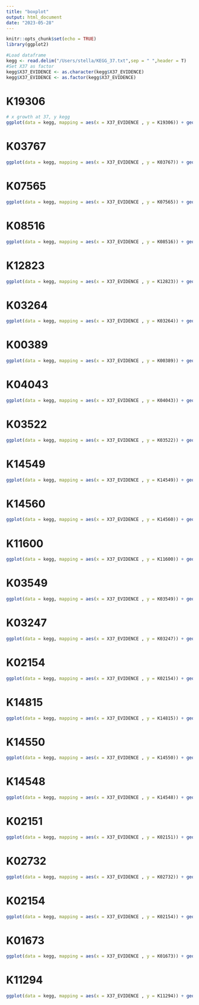 ```yaml
---
title: "boxplot"
output: html_document
date: "2023-05-28"
---
```


```r
knitr::opts_chunk$set(echo = TRUE)
library(ggplot2)
```

```r
#Load dataframe
kegg <- read.delim("/Users/stella/KEGG_37.txt",sep = " ",header = T)
#Set X37 as factor
kegg$X37_EVIDENCE <- as.character(kegg$X37_EVIDENCE)
kegg$X37_EVIDENCE <- as.factor(kegg$X37_EVIDENCE)

```

# K19306
```r
# x growth at 37, y kegg
ggplot(data = kegg, mapping = aes(x = X37_EVIDENCE , y = K19306)) + geom_boxplot()
```

# K03767
```r
ggplot(data = kegg, mapping = aes(x = X37_EVIDENCE , y = K03767)) + geom_boxplot()
```

# K07565
```r
ggplot(data = kegg, mapping = aes(x = X37_EVIDENCE , y = K07565)) + geom_boxplot()
```

# K08516
```r
ggplot(data = kegg, mapping = aes(x = X37_EVIDENCE , y = K08516)) + geom_boxplot()
```

# K12823
```r
ggplot(data = kegg, mapping = aes(x = X37_EVIDENCE , y = K12823)) + geom_boxplot()
```

# K03264
```r
ggplot(data = kegg, mapping = aes(x = X37_EVIDENCE , y = K03264)) + geom_boxplot()
```

# K00389
```r
ggplot(data = kegg, mapping = aes(x = X37_EVIDENCE , y = K00389)) + geom_boxplot()
```

# K04043
```r
ggplot(data = kegg, mapping = aes(x = X37_EVIDENCE , y = K04043)) + geom_boxplot()
```

# K03522
```r
ggplot(data = kegg, mapping = aes(x = X37_EVIDENCE , y = K03522)) + geom_boxplot()
```

# K14549
```r
ggplot(data = kegg, mapping = aes(x = X37_EVIDENCE , y = K14549)) + geom_boxplot()
```

# K14560
```r
ggplot(data = kegg, mapping = aes(x = X37_EVIDENCE , y = K14560)) + geom_boxplot()
```

# K11600
```r
ggplot(data = kegg, mapping = aes(x = X37_EVIDENCE , y = K11600)) + geom_boxplot()
```

# K03549
```r
ggplot(data = kegg, mapping = aes(x = X37_EVIDENCE , y = K03549)) + geom_boxplot()
```

# K03247
```r
ggplot(data = kegg, mapping = aes(x = X37_EVIDENCE , y = K03247)) + geom_boxplot()
```

# K02154
```r
ggplot(data = kegg, mapping = aes(x = X37_EVIDENCE , y = K02154)) + geom_boxplot()
```

# K14815
```r
ggplot(data = kegg, mapping = aes(x = X37_EVIDENCE , y = K14815)) + geom_boxplot()
```

# K14550
```r
ggplot(data = kegg, mapping = aes(x = X37_EVIDENCE , y = K14550)) + geom_boxplot()
```

# K14548
```r
ggplot(data = kegg, mapping = aes(x = X37_EVIDENCE , y = K14548)) + geom_boxplot()
```

# K02151
```r
ggplot(data = kegg, mapping = aes(x = X37_EVIDENCE , y = K02151)) + geom_boxplot()
```

# K02732
```r
ggplot(data = kegg, mapping = aes(x = X37_EVIDENCE , y = K02732)) + geom_boxplot()
```

# K02154
```r
ggplot(data = kegg, mapping = aes(x = X37_EVIDENCE , y = K02154)) + geom_boxplot()
```

# K01673
```r
ggplot(data = kegg, mapping = aes(x = X37_EVIDENCE , y = K01673)) + geom_boxplot()
```

# K11294
```r
ggplot(data = kegg, mapping = aes(x = X37_EVIDENCE , y = K11294)) + geom_boxplot()
```
